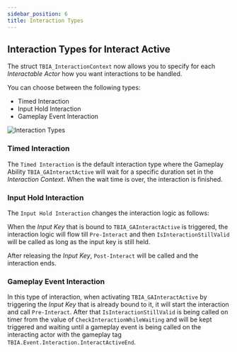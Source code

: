 ```yaml
---
sidebar_position: 6
title: Interaction Types
---
```


## Interaction Types for Interact Active
The struct `TBIA_InteractionContext` now allows you to specify for each *Interactable Actor*
how you want interactions to be handled.

You can choose between the following types:
 * Timed Interaction
 * Input Hold Interaction
 * Gameplay Event Interaction

![Interaction Types](_static/img/interaction-types/01_interaction-context.png)

### Timed Interaction
The `Timed Interaction` is the default interaction type where the Gameplay Ability `TBIA_GAInteractActive`
will wait for a specific duration set in the *Interaction Context*. When the wait time is over, the interaction
is finished.

### Input Hold Interaction
The `Input Hold Interaction` changes the interaction logic as follows:

When the *Input Key* that is bound to `TBIA_GAInteractActive` is triggered, the interaction logic will
flow till `Pre-Interact` and then `IsInteractionStillValid` will be called as long as the input key is still held.

After releasing the *Input Key*, `Post-Interact` will be called and the interaction ends.

### Gameplay Event Interaction
In this type of interaction, when activating `TBIA_GAInteractActive` by triggering the *Input Key* that is already
bound to it, it will start the interaction and call `Pre-Interact`. After that `IsInteractionStillValid` is being called
on timer from the value of `CheckInteractionWhileWaiting` and will be kept triggered and waiting until a gameplay event
is being called on the interacting actor with the gameplay tag `TBIA.Event.Interaction.InteractActiveEnd`.


